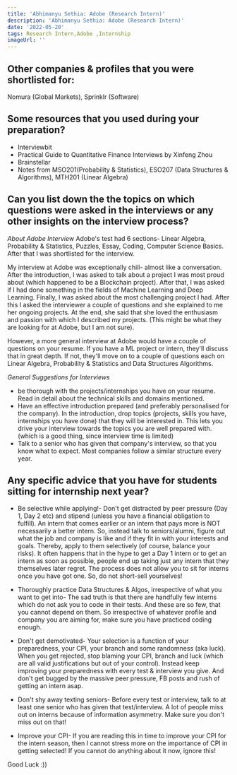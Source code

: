 ```yaml
---
title: 'Abhimanyu Sethia: Adobe (Research Intern)'
description: 'Abhimanyu Sethia: Adobe (Research Intern)'
date: '2022-05-20'
tags: Research Intern,Adobe ,Internship
imageUrl: ''
---
```


## Other companies & profiles that you were shortlisted for:
Nomura (Global Markets), Sprinklr (Software)

## Some resources that you used during your preparation?
* Interviewbit 
* Practical Guide to Quantitative Finance Interviews by Xinfeng Zhou
* Brainstellar
* Notes from MSO201(Probability & Statistics), ESO207 (Data Structures & Algorithms), MTH201 (Linear Algebra)

## Can you list down the the topics on which questions were asked in the interviews or any other insights on the interview process?
*About Adobe Interview*
Adobe's test had 6 sections- Linear Algebra, Probability & Statistics, Puzzles, Essay, Coding, Computer Science Basics. After that I was shortlisted for the interview. 

My interview at Adobe was exceptionally chill- almost like a conversation. After the introduction, I was asked to talk about a project I was most proud about (which happened to be a Blockchain project). After that, I was asked if I had done something in the fields of Machine Learning and Deep Learning. Finally, I was asked about the most challenging project I had. After this I asked the interviewer a couple of questions and she explained to me her ongoing projects. At the end, she said that she loved the enthusiasm and passion with which I described my projects. (This might be what they are looking for at Adobe, but I am not sure). 

However, a more general interview at Adobe would have a couple of questions on your resume. If you have a ML project or intern, they'll discuss that in great depth. If not, they'll move on to a couple of questions each on Linear Algebra, Probability & Statistics and Data Structures Algorithms. 

 *General Suggestions for Interviews*
- be thorough with the projects/internships you have on your resume. Read in detail about the technical skills and domains mentioned. 
- Have an effective introduction prepared (and preferably personalised for the company). In the introduction, drop topics (projects, skills you have, internships you have done) that they will be interested in. This lets you drive your interview towards the topics you are well prepared with. (which is a good thing, since interview time is limited)
- Talk to a senior who has given that company's interview, so that you know what to expect. Most companies follow a similar structure every year.

## Any specific advice that you have for students sitting for internship next year?
* Be selective while applying!-  Don't get distracted by peer pressure (Day 1, Day 2 etc) and stipend (unless you have a financial obligation to fulfill). An intern that comes earlier or an intern that pays more is NOT necessarily a better intern. So, instead talk to seniors/alumni, figure out what the job and company is like and if they fit in with your interests and goals. Thereby, apply to them selectively (of course, balance your risks). It often happens that in the hype to get a Day 1 intern or to get an intern as soon as possible, people end up taking just any intern that they themselves later regret. The process does not allow you to sit for interns once you have got one. So, do not short-sell yourselves!

* Thoroughly practice Data Structures & Algos, irrespective of what you want to get into- The sad truth is that there are handfully few interns which do not ask you to code in their tests. And these are so few, that you cannot depend on them. So irrespective of whatever profile and company you are aiming for, make sure you have practiced coding enough. 

* Don't get demotivated- Your selection is a function of your preparedness, your CPI, your branch and some randomness (aka luck). When you get rejected, stop blaming your CPI, branch and luck (which are all valid justifications but out of your control). Instead keep improving your preparedness with every test & interview you give. And don't get bugged by the massive peer pressure, FB posts and rush of getting an intern asap.  

* Don't shy away texting seniors- Before every test or interview, talk to at least one senior who has given that test/interview. A lot of people miss out on interns because of information asymmetry. Make sure you don't miss out on that!

* Improve your CPI- If you are reading this in time to improve your CPI for the intern season, then I cannot stress more on the importance of CPI in getting selected! If you cannot do anything about it now, ignore this!

Good Luck :))

